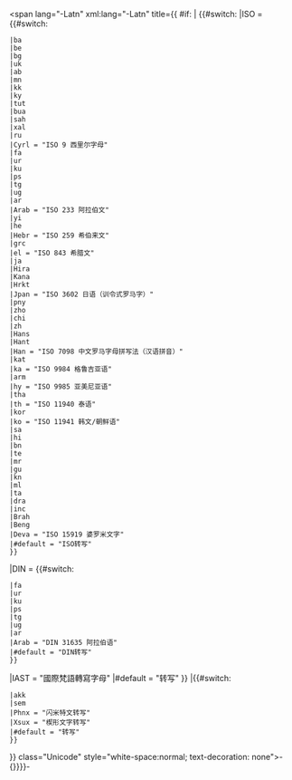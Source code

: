 <span lang="{{{1}}}-Latn" xml:lang="{{{1}}}-Latn" title={{ #if: {{{3|}}} | {{#switch: {{{2}}}
|ISO = {{#switch: {{{1}}}
 |ba
 |be
 |bg
 |uk
 |ab
 |mn
 |kk
 |ky
 |tut
 |bua
 |sah 
 |xal
 |ru 
 |Cyrl = "ISO 9 西里尔字母"
 |fa
 |ur
 |ku
 |ps
 |tg
 |ug
 |ar 
 |Arab = "ISO 233 阿拉伯文"
 |yi
 |he 
 |Hebr = "ISO 259 希伯来文"
 |grc 
 |el = "ISO 843 希腊文"
 |ja 
 |Hira
 |Kana
 |Hrkt
 |Jpan = "ISO 3602 日语（训令式罗马字）"
 |pny
 |zho
 |chi
 |zh 
 |Hans
 |Hant
 |Han = "ISO 7098 中文罗马字母拼写法（汉语拼音）"
 |kat
 |ka = "ISO 9984 格鲁吉亚语"
 |arm
 |hy = "ISO 9985 亚美尼亚语"
 |tha
 |th = "ISO 11940 泰语"
 |kor
 |ko = "ISO 11941 韩文/朝鲜语"
 |sa
 |hi
 |bn
 |te
 |mr
 |gu
 |kn
 |ml
 |ta
 |dra
 |inc 
 |Brah
 |Beng
 |Deva = "ISO 15919 婆罗米文字"
 |#default = "ISO转写"
 }}
|DIN = {{#switch: {{{1}}}
 |fa
 |ur
 |ku
 |ps
 |tg
 |ug
 |ar 
 |Arab = "DIN 31635 阿拉伯语"
 |#default = "DIN转写"
 }}
|IAST = "國際梵語轉寫字母"
|#default = "{{{1}}}{{{2}}}转写"
}}
|{{#switch: {{{1}}}
 |akk
 |sem 
 |Phnx = "闪米特文转写"
 |Xsux = "楔形文字转写"
 |#default = "{{langname|{{{1}}}}}转写"
 }}
}}  class="Unicode" style="white-space:normal; text-decoration: none">-{<noinclude />{{{3|{{{2}}}}}}<noinclude />}-</span><noinclude>
{{documentation}}
<!-- Add cats and interwikis to the /doc subpage, not here! -->
</noinclude>